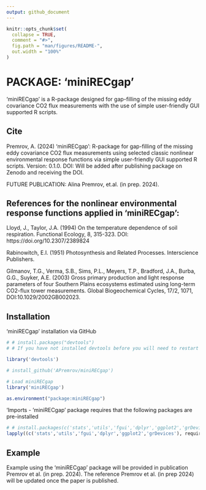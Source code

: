 ```yaml
---
output: github_document
---
```


<!-- README.md is generated from README.Rmd. Please edit that file -->

```r
knitr::opts_chunk$set(
  collapse = TRUE,
  comment = "#>",
  fig.path = "man/figures/README-",
  out.width = "100%"
)
```


# PACKAGE: 'miniRECgap'
<!-- badges: start -->
<!-- badges: end -->
'miniRECgap' is a R-package designed for gap-filling of the missing eddy 
covariance CO2 flux measurements with the use of simple user-friendly GUI 
supported R scripts.


## Cite
Premrov, A. (2024) 'miniRECgap': R-package for gap-filling of the missing 
eddy covariance CO2 flux measurements using selected classic nonlinear 
environmental response functions via simple user-friendly GUI supported R 
scripts. Version: 0.1.0. DOI: Will be added after publishing package on 
Zenodo and receiving the DOI.

FUTURE PUBLICATION: Alina Premrov, et.al. (in prep. 2024).  

## References for the nonlinear environmental response functions applied in 'miniRECgap':

Lloyd, J., Taylor, J.A. (1994) On the temperature dependence of soil 
respiration. Functional Ecology, 8, 315-323. 
DOI: https://doi.org/10.2307/2389824

Rabinowitch, E.I. (1951) Photosynthesis and Related Processes. 
Interscience Publishers.

Gilmanov, T.G., Verma, S.B., Sims, P.L., Meyers, T.P., Bradford, J.A., 
Burba, G.G., Suyker, A.E. (2003) Gross primary production and light response 
parameters of four Southern Plains ecosystems estimated using long-term 
CO2-flux tower measurements. Global Biogeochemical Cycles, 17/2, 1071, 
DOI:10.1029/2002GB002023.

## Installation 

'miniRECgap' installation via GitHub

```r
# # install.packages("devtools")
# # If you have not installed devtools before you will need to restart your R session.

library('devtools')

# install_github('APremrov/miniRECgap')

# Load miniRECgap
library('miniRECgap')

as.environment("package:miniRECgap")
```

'Imports - 'miniRECgap' package requires that the following packages are pre-installed

```r
# # install.packages(c('stats','utils','fgui','dplyr','ggplot2','grDevices'))
lapply((c('stats','utils','fgui','dplyr','ggplot2','grDevices'), require, character.only = TRUE)
```

## Example

Example using the 'miniRECgap' package will be provided in  publication Premrov et al. (in prep. 2024). The reference  Premrov et al. (in prep 2024) will be updated once the paper is published.




